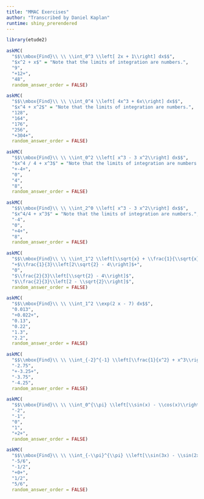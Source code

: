 ```yaml
---
title: "MMAC Exercises"
author: "Transcribed by Daniel Kaplan"
runtime: shiny_prerendered
---
```


```r
library(etude2)
```



```r
askMC(
  "$$\\mbox{Find}\\ \\ \\int_0^3 \\left[ 2x + 1\\right] dx$$",
  "$x^2 + x$" = "Note that the limits of integration are numbers.",
  "9",
  "+12+",
  "48",
  random_answer_order = FALSE)
```

```r
askMC(
  "$$\\mbox{Find}\\ \\ \\int_0^4 \\left[ 4x^3 + 6x\\right] dx$$",
  "$x^4 + x^2$" = "Note that the limits of integration are numbers.",
  "128",
  "164",
  "176",
  "256",
  "+304+",
  random_answer_order = FALSE)
```

```r
askMC(
  "$$\\mbox{Find}\\ \\ \\int_0^2 \\left[ x^3 - 3 x^2\\right] dx$$",
  "$x^4 / 4 + x^3$" = "Note that the limits of integration are numbers.",
  "+-4+",
  "0",
  "4",
  "8",
  random_answer_order = FALSE)
```

```r
askMC(
  "$$\\mbox{Find}\\ \\ \\int_2^0 \\left[ x^3 - 3 x^2\\right] dx$$",
  "$x^4/4 + x^3$" = "Note that the limits of integration are numbers.",
  "-4",
  "0",
  "+4+",
  "8",
  random_answer_order = FALSE)
```

```r
askMC(
  "$$\\mbox{Find}\\ \\ \\int_1^2 \\left[\\sqrt{x} + \\frac{1}{\\sqrt{x}}\\right] dx$$",
  "+$\\frac{1}{3}\\left[2\\sqrt{2} - 4\\right]$+",
  "0",
  "$\\frac{2}{3}\\left[\\sqrt{2} - 4\\right]$",
  "$\\frac{2}{3}\\left[2 - \\sqrt{2}\\right]$",
  random_answer_order = FALSE)
```

```r
askMC(
  "$$\\mbox{Find}\\ \\ \\int_1^2 \\exp(2 x - 7) dx$$",
  "0.013",
  "+0.022+",
  "0.13",
  "0.22",
  "1.3",
  "2.2",
  random_answer_order = FALSE)
```

```r
askMC(
  "$$\\mbox{Find}\\ \\ \\int_{-2}^{-1} \\left[\\frac{1}{x^2} + x^3\\right] dx$$",
  "-2.75",
  "+-3.25+",
  "-3.75",
  "-4.25",
  random_answer_order = FALSE)
```

```r
askMC(
  "$$\\mbox{Find}\\ \\ \\int_0^{\\pi} \\left[\\sin(x) - \\cos(x)\\right] dx$$",
  "-2",
  "-1",
  "0",
  "1",
  "+2+",
  random_answer_order = FALSE)
```

```r
askMC(
  "$$\\mbox{Find}\\ \\ \\int_{-\\pi}^{\\pi} \\left[\\sin(3x) - \\sin(2x)\\right] dx$$",
  "-5/6",
  "-1/2",
  "+0+",
  "1/2",
  "5/6",
  random_answer_order = FALSE)
```
